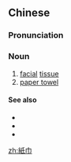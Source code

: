 {{also|纸巾}}
==Chinese==
{{zh-forms|s=纸巾}}

===Pronunciation===
{{zh-pron
|m=zhǐjīn
|c=zi2 gan1
|cat=n
}}

===Noun===
{{zh-noun}}

# [[facial]] [[tissue]] {{gloss|e.g. for blowing one's nose}}
# [[paper towel]] {{gloss|e.g. for cleaning up spills}}

====See also====
* {{zh-l|餐巾}}
* {{zh-l|餐巾紙}}
* {{zh-l|面巾紙}}

[[zh:紙巾]]